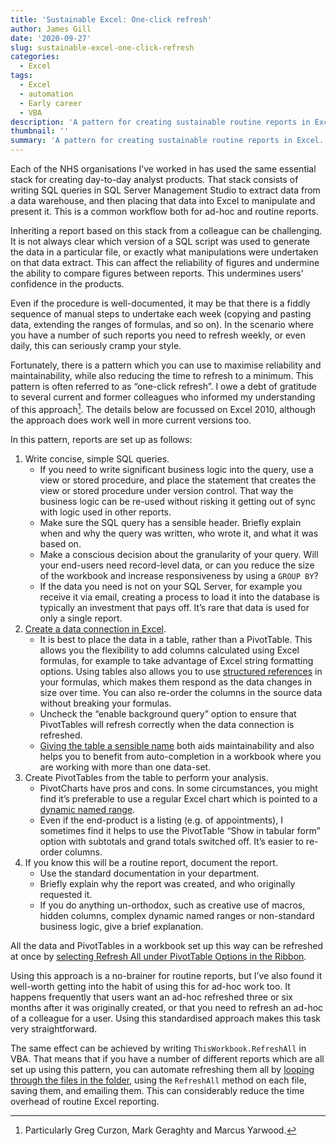 ---
title: 'Sustainable Excel: One-click refresh'
author: James Gill
date: '2020-09-27'
slug: sustainable-excel-one-click-refresh
categories:
  - Excel
tags:
  - Excel
  - automation
  - Early career
  - VBA
description: 'A pattern for creating sustainable routine reports in Excel.'
thumbnail: ''
summary: 'A pattern for creating sustainable routine reports in Excel.'
---

Each of the NHS organisations I've worked in has used the same essential stack for creating day-to-day analyst products. That stack consists of writing SQL queries in SQL Server Management Studio to extract data from a data warehouse, and then placing that data into Excel to manipulate and present it. This is a common workflow both for ad-hoc and routine reports.

Inheriting a report based on this stack from a colleague can be challenging. It is not always clear which version of a SQL script was used to generate the data in a particular file, or exactly what manipulations were undertaken on that data extract. This can affect the reliability of figures and undermine the ability to compare figures between reports. This undermines users' confidence in the products.

Even if the procedure is well-documented, it may be that there is a fiddly sequence of manual steps to undertake each week (copying and pasting data, extending the ranges of formulas, and so on). In the scenario where you have a number of such reports you need to refresh weekly, or even daily, this can seriously cramp your style.

Fortunately, there is a pattern which you can use to maximise reliability and maintainability, while also reducing the time to refresh to a minimum. This pattern is often referred to as "one-click refresh". I owe a debt of gratitude to several current and former colleagues who informed my understanding of this approach^[Particularly Greg Curzon, Mark Geraghty and Marcus Yarwood.]. The details below are focussed on Excel 2010, although the approach does work well in more current versions too.

In this pattern, reports are set up as follows:

1. Write concise, simple SQL queries. 
    - If you need to write significant business logic into the query, use a view or stored procedure, and place the statement that creates the view or stored procedure under version control. That way the business logic can be re-used without risking it getting out of sync with logic used in other reports. 
    - Make sure the SQL query has a sensible header. Briefly explain when and why the query was written, who wrote it, and what it was based on.
    - Make a conscious decision about the granularity of your query. Will your end-users need record-level data, or can you reduce the size of the workbook and increase responsiveness by using a `GROUP BY`?
    - If the data you need is not on your SQL Server, for example you receive it via email, creating a process to load it into the database is typically an investment that pays off. It's rare that data is used for only a single report.
2. [Create a data connection in Excel](https://support.microsoft.com/en-us/office/connect-to-import-external-data-9967afd8-85ee-4df3-aa06-753bcc1a2724). 
    - It is best to place the data in a table, rather than a PivotTable. This allows you the flexibility to add columns calculated using Excel formulas, for example to take advantage of Excel string formatting options. Using tables also allows you to use [structured references](https://support.microsoft.com/en-us/office/using-structured-references-with-excel-tables-f5ed2452-2337-4f71-bed3-c8ae6d2b276e) in your formulas, which makes them respond as the data changes in size over time. You can also re-order the columns in the source data without breaking your formulas.
    - Uncheck the "enable background query" option to ensure that PivotTables will refresh correctly when the data connection is refreshed.
    - [Giving the table a sensible name](https://support.microsoft.com/en-us/office/rename-an-excel-table-fbf49a4f-82a3-43eb-8ba2-44d21233b114) both aids maintainability and also helps you to benefit from auto-completion in a workbook where you are working with more than one data-set.
3. Create PivotTables from the table to perform your analysis.
    - PivotCharts have pros and cons. In some circumstances, you might find it's preferable to use a regular Excel chart which is pointed to a [dynamic named range](https://peltiertech.com/Excel/Charts/DynamicColumnChart1.html).
    - Even if the end-product is a listing (e.g. of appointments), I sometimes find it helps to use the PivotTable "Show in tabular form" option with subtotals and grand totals switched off. It's easier to re-order columns.
4. If you know this will be a routine report, document the report.
    - Use the standard documentation in your department.
    - Briefly explain why the report was created, and who originally requested it.
    - If you do anything un-orthodox, such as creative use of macros, hidden columns, complex dynamic named ranges or non-standard business logic, give a brief explanation.
    
All the data and PivotTables in a workbook set up this way can be refreshed at once by [selecting Refresh All under PivotTable Options in the Ribbon](https://support.microsoft.com/en-us/office/refresh-pivottable-data-6d24cece-a038-468a-8176-8b6568ca9be2#ID0EAACAAA=Office_2010). 

Using this approach is a no-brainer for routine reports, but I've also found it well-worth getting into the habit of using this for ad-hoc work too. It happens frequently that users want an ad-hoc refreshed three or six months after it was originally created, or that you need to refresh an ad-hoc of a colleague for a user. Using this standardised approach makes this task very straightforward.

The same effect can be achieved by writing `ThisWorkbook.RefreshAll` in VBA. That means that if you have a number of different reports which are all set up using this pattern, you can automate refreshing them all by [looping through the files in the folder](https://stackoverflow.com/questions/43367671/vba-excel-iterating-through-files-in-folder-via-filesystemobject), using the `RefreshAll` method on each file, saving them, and emailing them. This can considerably reduce the time overhead of routine Excel reporting.